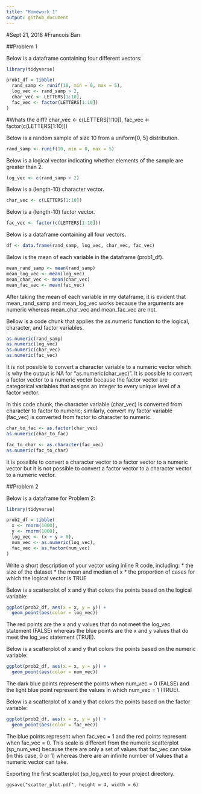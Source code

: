 ```yaml
---
title: "Homework 1"
output: github_document
---
```


#Sept 21, 2018
#Francois Ban

##Problem 1

Below is a dataframe containing four different vectors:

```r

library(tidyverse)

prob1_df = tibble(
  rand_samp <- runif(10, min = 0, max = 5),
  log_vec <- rand_samp > 2,
  char_vec <- LETTERS[1:10],
  fac_vec <- factor(LETTERS[1:10])
)
```

#Whats the diff?
  char_vec <- c(LETTERS[1:10]),
  fac_vec <- factor(c(LETTERS[1:10]))
  
Below is a random sample of size 10 from a uniform[0, 5] distribution.

```r

rand_samp <- runif(10, min = 0, max = 5)
```

Below is a logical vector indicating whether elements of the sample are greater than 2.

```r

log_vec <- c(rand_samp > 2)
```

Below is a (length-10) character vector.
```r

char_vec <- c(LETTERS[1:10])
```

Below is a (length-10) factor vector.

```r

fac_vec <- factor(c(LETTERS[1:10]))
```

Below is a dataframe containing all four vectors.

```r

df <- data.frame(rand_samp, log_vec, char_vec, fac_vec)
```

Below is the mean of each variable in the dataframe (prob1_df).

```r

mean_rand_samp <- mean(rand_samp)
mean_log_vec <- mean(log_vec)
mean_char_vec <- mean(char_vec)
mean_fac_vec <- mean(fac_vec)
```

After taking the mean of each variable in my dataframe, it is evident that mean_rand_samp and mean_log_vec works because the arguments are numeric whereas mean_char_vec and mean_fac_vec are not.

Bellow is a code chunk that applies the as.numeric function to the logical, character, and factor variables.

```r

as.numeric(rand_samp)
as.numeric(log_vec)
as.numeric(char_vec)
as.numeric(fac_vec)
```

It is not possible to convert a character variable to a numeric vector which is why the output is NA for "as.numeric(char_vec)". It is possible to convert a factor vector to a numeric vector because the factor vector are categorical variables that assigns an integer to every unique level of a factor vector.

In this code chunk, the character variable (char_vec) is converted from character to factor to numeric; similarly, convert my factor variable (fac_vec) is converted from factor to character to numeric.

```r

char_to_fac <- as.factor(char_vec)
as.numeric(char_to_fac)

fac_to_char <- as.character(fac_vec)
as.numeric(fac_to_char)
```

It is possible to convert a character vector to a factor vector to a numeric vector but it is not possible to convert a factor vector to a character vector to a numeric vector.

##Problem 2

Below is a dataframe for Problem 2:
  
```r

library(tidyverse)

prob2_df = tibble(
  x <- rnorm(1000),
  y <- rnorm(1000),
  log_vec <- (x + y > 0),
  num_vec <- as.numeric(log_vec),
  fac_vec <- as.factor(num_vec)
)
```

Write a short description of your vector using inline R code, including: * the size of the dataset * the mean and median of x * the proportion of cases for which the logical vector is TRUE

Below is a scatterplot of x and y that colors the points based on the logical variable:
  
```r

ggplot(prob2_df, aes(x = x, y = y)) +
  geom_point(aes(color = log_vec))
```
The red points are the x and y values that do not meet the log_vec statement (FALSE) whereas the blue points are the x and y values that do meet the log_vec statement (TRUE).

Below is a scatterplot of x and y that colors the points based on the numeric variable:
  
```r

ggplot(prob2_df, aes(x = x, y = y)) +
  geom_point(aes(color = num_vec))
```
The dark blue points represent the points when num_vec = 0 (FALSE) and the light blue point represent the values in which num_vec = 1 (TRUE).

Below is a scatterplot of x and y that colors the points based on the factor variable: 
  
```r

ggplot(prob2_df, aes(x = x, y = y)) +
  geom_point(aes(color = fac_vec))
```
The blue points represent when fac_vec = 1 and the red points represent when fac_vec = 0. This scale is different from the numeric scatterplot (sp_num_vec) because there are only a set of values that fac_vec can take (in this case, 0 or 1) whereas there are an infinite number of values that a numeric vector can take.

Exporting the first scatterplot (sp_log_vec) to your project directory.

`ggsave("scatter_plot.pdf", height = 4, width = 6)`

